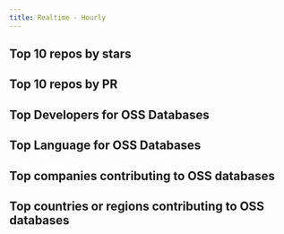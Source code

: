 ```yaml
---
title: Realtime - Hourly
---
```



## Top 10 repos by stars

<CommonChart repo='programming_language_repos' chart='barchart' n={10} category='rt-top10-by-stars' categoryIndex='repo_name' valueIndex='num' formatSql={false} />


## Top 10 repos by PR

<CommonChart repo='programming_language_repos' chart='barchart' n={10} category='rt-top10-by-prs' categoryIndex='repo_name' valueIndex='num' formatSql={false} />


## Top Developers for OSS Databases

<CommonChart repo='programming_language_repos' chart='barchart' n={20} category='rt-top20-by-developers' categoryIndex='repo_name' valueIndex='num' formatSql={false} />



## Top Language for OSS Databases

<CommonChart repo='programming_language_repos' chart='barchart' n={5} category='rt-top5-languages' categoryIndex='language' valueIndex='num' formatSql={false} />


## Top companies contributing to OSS databases


<CommonChart repo='programming_language_repos' chart='barchart' n={20} category='rt-top20-companies' categoryIndex='company' valueIndex='num' formatSql={false} />


## Top countries or regions contributing to OSS databases

<CommonChart repo='programming_language_repos' chart='barchart' n={20} category='rt-top20-countries' categoryIndex='country' valueIndex='num' formatSql={false} />
